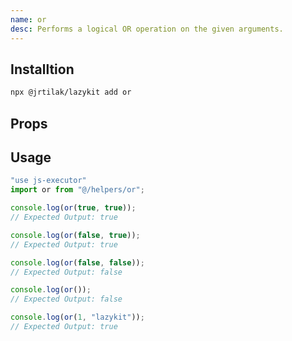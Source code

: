 ```yaml
---
name: or
desc: Performs a logical OR operation on the given arguments.
---
```


<CodePreview methodName="or"/>

## Installtion

```bash
npx @jrtilak/lazykit add or
```

## Props
<PropsTable methodName="or"/>

## Usage
```javascript
"use js-executor"
import or from "@/helpers/or";

console.log(or(true, true));
// Expected Output: true

console.log(or(false, true));
// Expected Output: true

console.log(or(false, false));
// Expected Output: false

console.log(or());
// Expected Output: false

console.log(or(1, "lazykit"));
// Expected Output: true

```